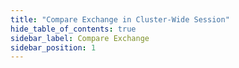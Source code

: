 ```yaml
---
title: "Compare Exchange in Cluster-Wide Session"
hide_table_of_contents: true
sidebar_label: Compare Exchange
sidebar_position: 1
---
```





<LanguageSwitcher supportedLanguages={supportedLanguages} />

<LanguageContent language="csharp">
   <CompareExchangeCsharp />
</LanguageContent>

<LanguageContent language="nodejs">
   <CompareExchangeNodejs />
</LanguageContent>


<!---
### Compare-Exchange Operations
- [Compare Exchange: Overview](../../../client-api/operations/compare-exchange/overview)
- [Get a Compare-Exchange Value](../../../client-api/operations/compare-exchange/get-compare-exchange-value)
- [Get Compare-Exchange Values](../../../client-api/operations/compare-exchange/get-compare-exchange-values)
- [Put a Compare-Exchange Value](../../../client-api/operations/compare-exchange/delete-compare-exchange-value)


-->